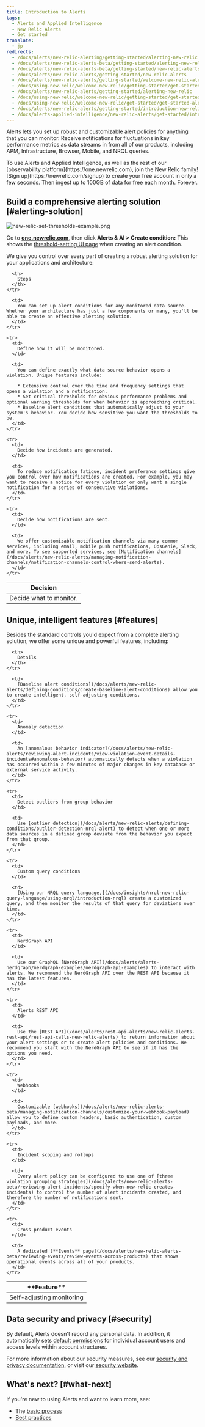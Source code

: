 ```yaml
---
title: Introduction to Alerts
tags:
  - Alerts and Applied Intelligence
  - New Relic Alerts
  - Get started
translate:
  - jp
redirects:
  - /docs/alerts/new-relic-alerting/getting-started/alerting-new-relic
  - /docs/alerts/new-relic-alerts-beta/getting-started/alerting-new-relic
  - /docs/alerts/new-relic-alerts-beta/getting-started/new-relic-alerts
  - /docs/alerts/new-relic-alerts/getting-started/new-relic-alerts
  - /docs/alerts/new-relic-alerts/getting-started/welcome-new-relic-alerts
  - /docs/using-new-relic/welcome-new-relic/getting-started/get-started-new-relic-apm
  - /docs/alerts/new-relic-alerts/getting-started/alerting-new-relic
  - /docs/using-new-relic/welcome-new-relic/getting-started/get-started-alerts
  - /docs/using-new-relic/welcome-new-relic/get-started/get-started-alerts
  - /docs/alerts/new-relic-alerts/getting-started/introduction-new-relic-alerts
  - /docs/alerts-applied-intelligence/new-relic-alerts/get-started/introduction-new-relic-alerts
---
```


Alerts lets you set up robust and customizable alert policies for anything that you can monitor. Receive notifications for fluctuations in key performance metrics as data streams in from all of our products, including APM, Infrastructure, Browser, Mobile, and NRQL queries.

<Callout variant="tip">
  To use Alerts and Applied Intelligence, as well as the rest of our [observability platform](https://one.newrelic.com), join the New Relic family! [Sign up](https://newrelic.com/signup) to create your free account in only a few seconds. Then ingest up to 100GB of data for free each month. Forever.
</Callout>

## Build a comprehensive alerting solution [#alerting-solution]

![new-relic-set-thresholds-example.png](./images/new-relic-set-thresholds-example_0.png "new-relic-set-thresholds-example.png")

Go to **[one.newrelic.com](https://alerts.newrelic.com/ "Link opens in a new window.")**, then click **Alerts & AI > Create condition:** This shows the [threshold-setting UI page](/docs/alerts/new-relic-alerts/defining-conditions/set-thresholds-alert-condition) when creating an alert condition.

We give you control over every part of creating a robust alerting solution for your applications and architecture:

<table>
  <thead>
    <tr>
      <th style={{ width: "200px" }}>
        Decision
      </th>

      <th>
        Steps
      </th>
    </tr>
  </thead>

  <tbody>
    <tr>
      <td>
        Decide what to monitor.
      </td>

      <td>
        You can set up alert conditions for any monitored data source. Whether your architecture has just a few components or many, you'll be able to create an effective alerting solution.
      </td>
    </tr>

    <tr>
      <td>
        Define how it will be monitored.
      </td>

      <td>
        You can define exactly what data source behavior opens a violation. Unique features include:

        * Extensive control over the time and frequency settings that opens a violation and a notification.
        * Set critical thresholds for obvious performance problems and optional warning thresholds for when behavior is approaching critical.
        * Baseline alert conditions that automatically adjust to your system's behavior. You decide how sensitive you want the thresholds to be.
      </td>
    </tr>

    <tr>
      <td>
        Decide how incidents are generated.
      </td>

      <td>
        To reduce notification fatigue, incident preference settings give you control over how notifications are created. For example, you may want to receive a notice for every violation or only want a single notification for a series of consecutive violations.
      </td>
    </tr>

    <tr>
      <td>
        Decide how notifications are sent.
      </td>

      <td>
        We offer customizable notification channels via many common services, including email, mobile push notifications, OpsGenie, Slack, and more. To see supported services, see [Notification channels](/docs/alerts/new-relic-alerts/managing-notification-channels/notification-channels-control-where-send-alerts).
      </td>
    </tr>
  </tbody>
</table>

## Unique, intelligent features [#features]

Besides the standard controls you'd expect from a complete alerting solution, we offer some unique and powerful features, including:

<table>
  <thead>
    <tr>
      <th width={200}>
        **Feature**
      </th>

      <th>
        Details
      </th>
    </tr>
  </thead>

  <tbody>
    <tr>
      <td>
        Self-adjusting monitoring
      </td>

      <td>
        [Baseline alert conditions](/docs/alerts/new-relic-alerts/defining-conditions/create-baseline-alert-conditions) allow you to create intelligent, self-adjusting conditions.
      </td>
    </tr>

    <tr>
      <td>
        Anomaly detection
      </td>

      <td>
        An [anomalous behavior indicator](/docs/alerts/new-relic-alerts/reviewing-alert-incidents/view-violation-event-details-incidents#anomalous-behavior) automatically detects when a violation has occurred within a few minutes of major changes in key database or external service activity.
      </td>
    </tr>

    <tr>
      <td>
        Detect outliers from group behavior
      </td>

      <td>
        Use [outlier detection](/docs/alerts/new-relic-alerts/defining-conditions/outlier-detection-nrql-alert) to detect when one or more data sources in a defined group deviate from the behavior you expect from that group.
      </td>
    </tr>

    <tr>
      <td>
        Custom query conditions
      </td>

      <td>
        [Using our NRQL query language,](/docs/insights/nrql-new-relic-query-language/using-nrql/introduction-nrql) create a customized query, and then monitor the results of that query for deviations over time.
      </td>
    </tr>

    <tr>
      <td>
        NerdGraph API
      </td>

      <td>
        Use our GraphQL [NerdGraph API](/docs/alerts/alerts-nerdgraph/nerdgraph-examples/nerdgraph-api-examples) to interact with alerts. We recommend the NerdGraph API over the REST API because it has the latest features.
      </td>
    </tr>

    <tr>
      <td>
        Alerts REST API
      </td>

      <td>
        Use the [REST API](/docs/alerts/rest-api-alerts/new-relic-alerts-rest-api/rest-api-calls-new-relic-alerts) to return information about your alert settings or to create alert policies and conditions. We recommend you start with the NerdGraph API to see if it has the options you need.
      </td>
    </tr>

    <tr>
      <td>
        Webhooks
      </td>

      <td>
        Customizable [webhooks](/docs/alerts/new-relic-alerts-beta/managing-notification-channels/customize-your-webhook-payload) allow you to define custom headers, basic authentication, custom payloads, and more.
      </td>
    </tr>

    <tr>
      <td>
        Incident scoping and rollups
      </td>

      <td>
        Every alert policy can be configured to use one of [three violation grouping strategies](/docs/alerts/new-relic-alerts-beta/reviewing-alert-incidents/specify-when-new-relic-creates-incidents) to control the number of alert incidents created, and therefore the number of notifications sent.
      </td>
    </tr>

    <tr>
      <td>
        Cross-product events
      </td>

      <td>
        A dedicated [**Events** page](/docs/alerts/new-relic-alerts-beta/reviewing-events/review-events-across-products) that shows operational events across all of your products.
      </td>
    </tr>
  </tbody>
</table>

## Data security and privacy [#security]

By default, Alerts doesn't record any personal data. In addition, it automatically sets [default permissions](/docs/alerts/new-relic-alerts/rules-limits-glossary/rules-limits-new-relic-alerts) for individual account users and access levels within account structures.

For more information about our security measures, see our [security and privacy documentation](/docs/using-new-relic/new-relic-security/security/security-matters-data-privacy-new-relic), or visit our [security website](https://newrelic.com/why-new-relic/security).

## What's next? [#what-next]

If you're new to using Alerts and want to learn more, see:

* The [basic process](/docs/alerts/new-relic-alerts/getting-started/understand-new-relic-alerts-workflow)
* [Best practices](/docs/alerts/new-relic-alerts/getting-started/best-practices-alert-policies)
